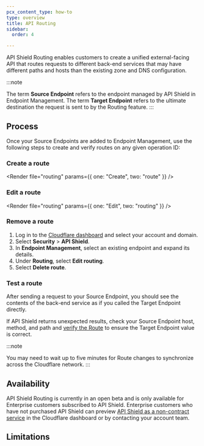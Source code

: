 ```yaml
---
pcx_content_type: how-to
type: overview
title: API Routing
sidebar:
  order: 4

---
```



API Shield Routing enables customers to create a unified external-facing API that routes requests to different back-end services that may have different paths and hosts than the existing zone and DNS configuration.

:::note

The term **Source Endpoint** refers to the endpoint managed by API Shield in Endpoint Management. The term **Target Endpoint** refers to the ultimate destination the request is sent to by the Routing feature.
:::

## Process

<Render file="source-endpoints" />

Once your Source Endpoints are added to Endpoint Management, use the following steps to create and verify routes on any given operation ID:

### Create a route

<Render file="routing" params={{ one: "Create", two: "route" }} />

<Render file="routing-path-variables" />

### Edit a route

<Render file="routing" params={{ one: "Edit", two: "routing" }} />

### Remove a route

1. Log in to the [Cloudflare dashboard](https://dash.cloudflare.com/) and select your account and domain.
2. Select **Security** > **API Shield**.
3. In **Endpoint Management**, select an existing endpoint and expand its details.
4. Under **Routing**, select **Edit routing**.
5. Select **Delete route**.

### Test a route

After sending a request to your Source Endpoint, you should see the contents of the back-end service as if you called the Target Endpoint directly.

If API Shield returns unexpected results, check your Source Endpoint host, method, and path and [verify the Route](/api-shield/management-and-monitoring/api-routing/#verify-a-route) to ensure the Target Endpoint value is correct.

:::note

You may need to wait up to five minutes for Route changes to synchronize across the Cloudflare network.
:::

## Availability

API Shield Routing is currently in an open beta and is only available for Enterprise customers subscribed to API Shield. Enterprise customers who have not purchased API Shield can preview [API Shield as a non-contract service](https://dash.cloudflare.com/?to=/:account/:zone/security/api-shield) in the Cloudflare dashboard or by contacting your account team.

## Limitations

<Render file="routing-limitations" />

